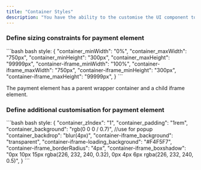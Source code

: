 ```yaml
---
title: "Container Styles"
description: "You have the ability to the customise the UI component to suit your branding and theme."
---
```


### Define sizing constraints for payment element

<CodeGroup>
  ```bash bash
  style: {
    "container_minWidth": "0%",
    "container_maxWidth": "750px",
    "container_minHeight": "300px",
    "container_maxHeight": "99999px",
    "container-iframe_minWidth": "100%",
    "container-iframe_maxWidth": "750px",
    "container-iframe_minHeight": "300px",
    "container-iframe_maxHeight": "99999px",
  }
  ```
</CodeGroup>

The payment element has a parent wrapper container and a child iframe element.

### Define additional customisation for payment element

<CodeGroup>
  ```bash bash
  style: {
    "container_zIndex": "1",
    "container_padding": "1rem",
  	"container_background": "rgb(0 0 0 / 0.7)", //use for popup
    "container_backdrop": "blur(4px)",
    "container-iframe_background": "transparent",
    "container-iframe-loading_background": "#F4F5F7",
    "container-iframe_borderRadius": "4px",
    "container-iframe_boxshadow": "0px 10px 15px rgba(226, 232, 240, 0.32), 0px 4px 6px rgba(226, 232, 240, 0.5)",
  }
  ```
</CodeGroup>
